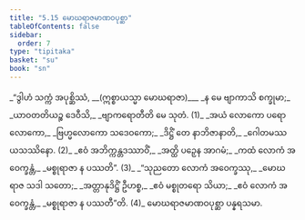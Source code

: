 ```yaml
---
title: "5.15 မောဃရာဇမာဏဝပုစ္ဆာ"
tableOfContents: false
sidebar:
  order: 7
type: "tipitaka"
basket: "su"
book: "sn"
---
```



<DynamicBreadcrumb />

<Division number="1123" book="sn">

<Paragraph number="1323" type="verses" book="sn">
_“ဒွါဟံ သက္ကံ အပုစ္ဆိဿံ, __(ဣစ္စာယသ္မာ မောဃရာဇာ)___  
_န မေ ဗျာကာသိ စက္ခုမာ;_  
_ယာဝတတိယဉ္စ ဒေဝီသိ,_  
_ဗျာကရောတီတိ မေ သုတံ. (1)_  

</Paragraph>

</Division>
<Division number="1124" book="sn">

<Paragraph number="1324" type="verses" book="sn">
_အယံ လောကော ပရော လောကော,_  
_ဗြဟ္မလောကော သဒေဝကော;_  
_ဒိဋ္ဌိံ တေ နာဘိဇာနာတိ,_  
_ဂေါတမဿ ယသဿိနော. (2)_  

</Paragraph>

</Division>
<Division number="1125" book="sn">

<Paragraph number="1325" type="verses" book="sn">
_ဧဝံ အဘိက္ကန္တဒဿာဝိံ,_  
_အတ္ထိ ပဉှေန အာဂမံ;_  
_ကထံ လောကံ အဝေက္ခန္တံ,_  
_မစ္စုရာဇာ န ပဿတိ”. (3)_  

</Paragraph>

</Division>
<Division number="1126" book="sn">

<Paragraph number="1326" type="verses" book="sn">
_“သုညတော လောကံ အဝေက္ခဿု,_  
_မောဃရာဇ သဒါ သတော;_  
_အတ္တာနုဒိဋ္ဌိံ ဦဟစ္စ,_  
_ဧဝံ မစ္စုတရော သိယာ;_  
_ဧဝံ လောကံ အဝေက္ခန္တံ,_  
_မစ္စုရာဇာ န ပဿတီ”တိ. (4)_  


</Paragraph>
</Division>

<Paragraph number="1327" type="center" book="sn">
မောဃရာဇမာဏဝပုစ္ဆာ ပန္နရသမာ.
</Paragraph>